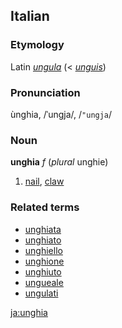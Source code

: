 ==Italian==
===Etymology===
Latin ''[[ungula]]'' (< ''[[unguis]]'')
===Pronunciation===
ùnghia, /ˈungja/, /<tt>"ungja</tt>/
===Noun===
'''unghia''' ''f'' (''plural'' unghie)

# [[nail]], [[claw]]

===Related terms===
*[[unghiata]]
*[[unghiato]]
*[[unghiello]]
*[[unghione]]
*[[unghiuto]]
*[[ungueale]]
*[[ungulati]]

[[ja:unghia]]